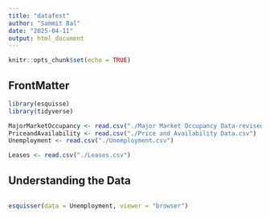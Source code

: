 ```yaml
---
title: "datafest"
author: "Sammit Bal"
date: "2025-04-11"
output: html_document
---
```


```r
knitr::opts_chunk$set(echo = TRUE)
```

## FrontMatter

```r

library(esquisse)
library(tidyverse)

MajorMarketOccupancy <- read.csv("./Major Market Occupancy Data-revised.csv")
PriceandAvailability <- read.csv("./Price and Availability Data.csv")
Unemployment <- read.csv("./Unemployment.csv")

Leases <- read.csv("./Leases.csv")

```

## Understanding the Data

```r

```




```r

esquisser(data = Unemployment, viewer = "browser")



```

